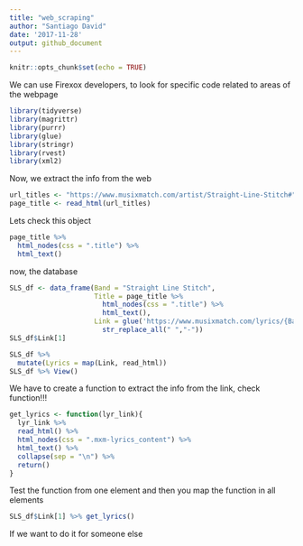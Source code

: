 ```yaml
---
title: "web_scraping"
author: "Santiago David"
date: '2017-11-28'
output: github_document
---
```


```r
knitr::opts_chunk$set(echo = TRUE)
```

We can use Firexox developers, to look for specific code related to areas of the webpage


```r
library(tidyverse)
library(magrittr)
library(purrr)
library(glue)
library(stringr)
library(rvest)
library(xml2)
```

Now, we extract the info from the web
```r
url_titles <- "https://www.musixmatch.com/artist/Straight-Line-Stitch#"
page_title <- read_html(url_titles)
```

Lets check this object
```r
page_title %>% 
  html_nodes(css = ".title") %>% 
  html_text()
```

now, the database

```r
SLS_df <- data_frame(Band = "Straight Line Stitch",
                     Title = page_title %>%
                       html_nodes(css = ".title") %>%
                       html_text(),
                     Link = glue('https://www.musixmatch.com/lyrics/{Band}/{Title}') %>% 
                       str_replace_all(" ","-"))
SLS_df$Link[1]
```



```r
SLS_df %>% 
  mutate(Lyrics = map(Link, read_html))
SLS_df %>% View()
```


We have to create a function to extract the info from the link, check function!!!

```r
get_lyrics <- function(lyr_link){
  lyr_link %>% 
  read_html() %>% 
  html_nodes(css = ".mxm-lyrics_content") %>% 
  html_text() %>% 
  collapse(sep = "\n") %>% 
  return()
}
```

Test the function from one element and then you map the function in all elements

```r
SLS_df$Link[1] %>% get_lyrics()
```

If we want to do it for someone else


```r

```

